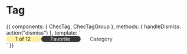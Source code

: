 
<Meta title="Form fields/Tags" component={ChecTag} />

# Tag

<Preview>
  <Story name="Group">
    {{
      components: {
        ChecTag,
        ChecTagGroup
      },
      methods: {
        handleDismiss: action("dismiss")
      },
      template: `
        <div class="mx-auto max-w-4xl pt-6">
          <ChecTagGroup>
            <ChecTag :undismissible="true" @dismiss="handleDismiss" style="background-color:#FBEFA4;border-radius: 200px;padding-left:25px;padding-right:25px;">
              1 of 12
            </ChecTag>
            <ChecTag :undismissible="true" @dismiss="handleDismiss" style="background-color:#383838;color:white;border-radius: 200px;padding-left:25px;padding-right:25px;">
              Favorite
            </ChecTag>
            <ChecTag :undismissible="true" @dismiss="handleDismiss" style="background-color:white;color:383838;border-radius: 200px;padding-left:25px;padding-right:25px;">
              Category
            </ChecTag>
          </ChecTagGroup>
        </div>`
    }}
  </Story>
</Preview>
